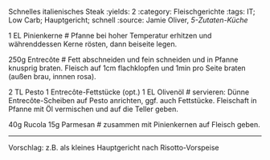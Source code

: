 Schnelles italienisches Steak
:yields: 2
:category: Fleischgerichte
:tags: IT; Low Carb; Hauptgericht; schnell
:source: Jamie Oliver, _5-Zutaten-Küche_

1 EL Pinienkerne
# Pfanne bei hoher Temperatur erhitzen und währenddessen Kerne rösten, dann beiseite legen.

250g Entrecôte
# Fett abschneiden und fein schneiden und in Pfanne knusprig braten. Fleisch auf 1cm flachklopfen und 1min pro Seite braten (außen brau, innnen rosa).

2 TL Pesto
1 Entrecôte-Fettstücke (opt.)
1 EL Olivenöl
# servieren: Dünne Entrecôte-Scheiben auf Pesto anrichten, ggf. auch Fettstücke. Fleischaft in Pfanne mit Öl vermischen und auf die Teller geben.

40g Rucola
15g Parmesan
# zusammen mit Pinienkernen auf Fleisch geben.

---
Vorschlag: z.B. als kleines Hauptgericht nach Risotto-Vorspeise